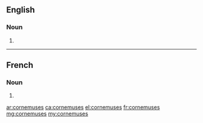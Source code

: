 ==English==

===Noun===
{{head|en|plural}}

# {{plural of|cornemuse|lang=en}}

----

==French==

===Noun===
{{head|fr|plural|g=f}}

# {{plural of|cornemuse|lang=fr}}

[[ar:cornemuses]]
[[ca:cornemuses]]
[[el:cornemuses]]
[[fr:cornemuses]]
[[mg:cornemuses]]
[[my:cornemuses]]
